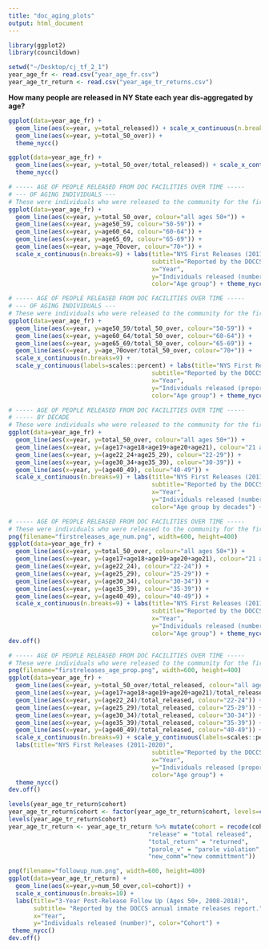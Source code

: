 ```yaml
---
title: "doc_aging_plots"
output: html_document
---
```


```r
library(ggplot2)
library(councildown)
```

```r
setwd("~/Desktop/cj_tf_2_1")
year_age_fr <- read.csv("year_age_fr.csv")
year_age_tr_return <- read.csv("year_age_tr_returns.csv")
```

**How many people are released in NY State each year dis-aggregated by age?** 

```r
ggplot(data=year_age_fr) +
  geom_line(aes(x=year, y=total_released)) + scale_x_continuous(n.breaks=9) +
  geom_line(aes(x=year, y=total_50_over)) +
  theme_nycc()
```

```r
ggplot(data=year_age_fr) +
  geom_line(aes(x=year, y=total_50_over/total_released)) + scale_x_continuous(n.breaks=9) +
  theme_nycc()
```

```r
# ----- AGE OF PEOPLE RELEASED FROM DOC FACILITIES OVER TIME -----
# --- OF AGING INDIVIDUALS ---
# These were individuals who were released to the community for the first time on their current sentence due to release by the Board of Parole, release due to reaching their approved conditional release date (including maximum expiration with post-release supervision), or release based on reaching maximum expiration of sentence.
ggplot(data=year_age_fr) + 
  geom_line(aes(x=year, y=total_50_over, colour="all ages 50+")) +
  geom_line(aes(x=year, y=age50_59, colour="50-59")) +
  geom_line(aes(x=year, y=age60_64, colour="60-64")) +
  geom_line(aes(x=year, y=age65_69, colour="65-69")) +
  geom_line(aes(x=year, y=age_70over, colour="70+")) + 
  scale_x_continuous(n.breaks=9) + labs(title="NYS First Releases (2011-2020)", 
                                        subtitle="Reported by the DOCCS annual releases and discharges from incarceration report.",
                                        x="Year",
                                        y="Individuals released (number)",
                                        color="Age group") + theme_nycc()
```

```r
# ----- AGE OF PEOPLE RELEASED FROM DOC FACILITIES OVER TIME -----
# --- OF AGING INDIVIDUALS ---
# These were individuals who were released to the community for the first time on their current sentence due to release by the Board of Parole, release due to reaching their approved conditional release date (including maximum expiration with post-release supervision), or release based on reaching maximum expiration of sentence.
ggplot(data=year_age_fr) + 
  geom_line(aes(x=year, y=age50_59/total_50_over, colour="50-59")) +
  geom_line(aes(x=year, y=age60_64/total_50_over, colour="60-64")) +
  geom_line(aes(x=year, y=age65_69/total_50_over, colour="65-69")) +
  geom_line(aes(x=year, y=age_70over/total_50_over, colour="70+")) +
  scale_x_continuous(n.breaks=9) + 
  scale_y_continuous(labels=scales::percent) + labs(title="NYS First Releases Ages 50+ Breakdown (2011-2020)", 
                                        subtitle="Reported by the DOCCS annual releases and discharges from incarceration report.",
                                        x="Year",
                                        y="Individuals released (proportion)",
                                        color="Age group") + theme_nycc()
```

```r
# ----- AGE OF PEOPLE RELEASED FROM DOC FACILITIES OVER TIME -----
# ----- BY DECADE
# These were individuals who were released to the community for the first time on their current sentence due to release by the Board of Parole, release due to reaching their approved conditional release date (including maximum expiration with post-release supervision), or release based on reaching maximum expiration of sentence.
ggplot(data=year_age_fr) +
  geom_line(aes(x=year, y=total_50_over, colour="all ages 50+")) +
  geom_line(aes(x=year, y=(age17+age18+age19+age20+age21), colour="21 and under")) +
  geom_line(aes(x=year, y=(age22_24+age25_29), colour="22-29")) +
  geom_line(aes(x=year, y=(age30_34+age35_39), colour="30-39")) +
  geom_line(aes(x=year, y=(age40_49), colour="40-49")) +
  scale_x_continuous(n.breaks=9) + labs(title="NYS First Releases (2011-2020)", 
                                        subtitle="Reported by the DOCCS annual releases and discharges from incarceration report.",
                                        x="Year",
                                        y="Individuals released (number)",
                                        color="Age group by decades") + theme_nycc()
```

```r
# ----- AGE OF PEOPLE RELEASED FROM DOC FACILITIES OVER TIME -----
# These were individuals who were released to the community for the first time on their current sentence due to release by the Board of Parole, release due to reaching their approved conditional release date (including maximum expiration with post-release supervision), or release based on reaching maximum expiration of sentence.
png(filename="firstreleases_age_num.png", width=600, height=400)
ggplot(data=year_age_fr) +
  geom_line(aes(x=year, y=total_50_over, colour="all ages 50+")) +
  geom_line(aes(x=year, y=(age17+age18+age19+age20+age21), colour="21 and under")) +
  geom_line(aes(x=year, y=(age22_24), colour="22-24")) +
  geom_line(aes(x=year, y=(age25_29), colour="25-29")) +
  geom_line(aes(x=year, y=(age30_34), colour="30-34")) +
  geom_line(aes(x=year, y=(age35_39), colour="35-39")) +
  geom_line(aes(x=year, y=(age40_49), colour="40-49")) +
  scale_x_continuous(n.breaks=9) + labs(title="NYS First Releases (2011-2020)", 
                                        subtitle="Reported by the DOCCS annual releases and discharges from incarceration report.",
                                        x="Year",
                                        y="Individuals released (number)",
                                        color="Age group") + theme_nycc()
dev.off()
```

```r
# ----- AGE OF PEOPLE RELEASED FROM DOC FACILITIES OVER TIME -----
# These were individuals who were released to the community for the first time on their current sentence due to release by the Board of Parole, release due to reaching their approved conditional release date (including maximum expiration with post-release supervision), or release based on reaching maximum expiration of sentence.
png(filename="firstreleases_age_prop.png", width=600, height=400)
ggplot(data=year_age_fr) +
  geom_line(aes(x=year, y=total_50_over/total_released, colour="all ages 50+")) +
  geom_line(aes(x=year, y=(age17+age18+age19+age20+age21)/total_released, colour="21 and under")) +
  geom_line(aes(x=year, y=(age22_24)/total_released, colour="22-24")) +
  geom_line(aes(x=year, y=(age25_29)/total_released, colour="25-29")) +
  geom_line(aes(x=year, y=(age30_34)/total_released, colour="30-34")) +
  geom_line(aes(x=year, y=(age35_39)/total_released, colour="35-39")) +
  geom_line(aes(x=year, y=(age40_49)/total_released, colour="40-49")) +
  scale_x_continuous(n.breaks=9) + scale_y_continuous(labels=scales::percent) +
  labs(title="NYS First Releases (2011-2020)", 
                                        subtitle="Reported by the DOCCS annual releases and discharges from incarceration report.",
                                        x="Year",
                                        y="Individuals released (proportion)",
                                        color="Age group") +
  theme_nycc()
dev.off()
```

```r
levels(year_age_tr_return$cohort)
year_age_tr_return$cohort <- factor(year_age_tr_return$cohort, levels=c("release","total_return","parole_v","new_comm"))
levels(year_age_tr_return$cohort)
year_age_tr_return <- year_age_tr_return %>% mutate(cohort = recode(cohort,
                                       "release" = "total released",
                                       "total_return" = "returned",
                                       "parole_v" = "parole violation",
                                       "new_comm"="new committment"))
```


```r
png(filename="followup_num.png", width=600, height=400)
ggplot(data=year_age_tr_return) +
  geom_line(aes(x=year,y=num_50_over,col=cohort)) +
  scale_x_continuous(n.breaks=10) + 
  labs(title="3-Year Post-Release Follow Up (Ages 50+, 2008-2018)",
       subtitle= "Reported by the DOCCS annual inmate releases report.",
       x="Year",
       y="Individuals released (number)", color="Cohort") +
 theme_nycc()
dev.off()
```
